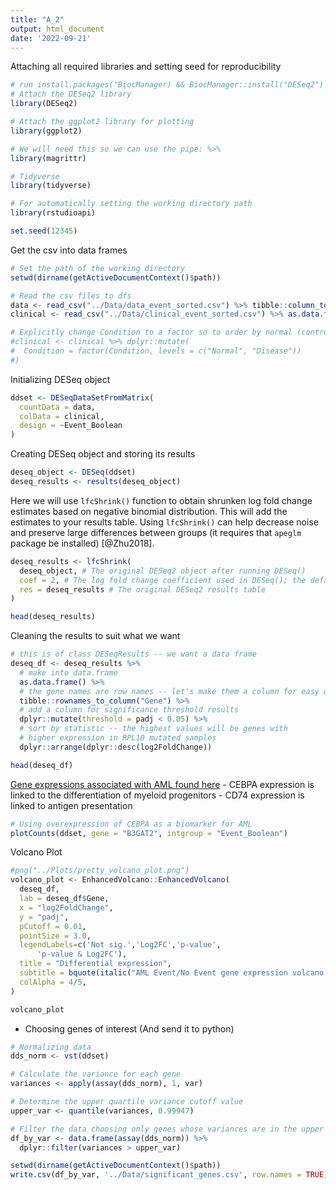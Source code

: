 ---
title: "A_2"
output: html_document
date: '2022-09-21'
---

Attaching all required libraries and setting seed for reproducibility
```{r}

# run install.packages('BiocManager) && BiocManager::install("DESeq2") and ("apeglm") ("EnhancedVolcano")
# Attach the DESeq2 library
library(DESeq2)

# Attach the ggplot2 library for plotting
library(ggplot2)

# We will need this so we can use the pipe: %>%
library(magrittr)

# Tidyverse
library(tidyverse)

# For automatically setting the working directory path
library(rstudioapi)

set.seed(12345)
```

Get the csv into data frames
```{r}
# Set the path of the working directory
setwd(dirname(getActiveDocumentContext()$path))

# Read the csv files to dfs
data <- read_csv("../Data/data_event_sorted.csv") %>% tibble::column_to_rownames("index")
clinical <- read_csv("../Data/clinical_event_sorted.csv") %>% as.data.frame(clinical)
```

```{r}
# Explicitly change Condition to a factor so to order by normal (control):disease
#clinical <- clinical %>% dplyr::mutate(
#  Condition = factor(Condition, levels = c("Normal", "Disease"))
#)
```

Initializing DESeq object
```{r}
ddset <- DESeqDataSetFromMatrix(
  countData = data,
  colData = clinical,
  design = ~Event_Boolean
)
```

Creating DESeq object and storing its results
```{r echo=False}
deseq_object <- DESeq(ddset)
deseq_results <- results(deseq_object)
```

Here we will use `lfcShrink()` function to obtain shrunken log fold change estimates based on negative binomial distribution.
This will add the estimates to your results table. 
Using `lfcShrink()` can help decrease noise and preserve large differences between groups (it requires that `apeglm` package be installed) [@Zhu2018].
```{r}
deseq_results <- lfcShrink(
  deseq_object, # The original DESeq2 object after running DESeq()
  coef = 2, # The log fold change coefficient used in DESeq(); the default is 2.
  res = deseq_results # The original DESeq2 results table
)
```

```{r}
head(deseq_results)
```


Cleaning the results to suit what we want
```{r}
# this is of class DESeqResults -- we want a data frame
deseq_df <- deseq_results %>%
  # make into data.frame
  as.data.frame() %>%
  # the gene names are row names -- let's make them a column for easy display
  tibble::rownames_to_column("Gene") %>%
  # add a column for significance threshold results
  dplyr::mutate(threshold = padj < 0.05) %>%
  # sort by statistic -- the highest values will be genes with
  # higher expression in RPL10 mutated samples
  dplyr::arrange(dplyr::desc(log2FoldChange))
```

```{r}
head(deseq_df)
```

[Gene expressions associated with AML found here](https://www.ncbi.nlm.nih.gov/pmc/articles/PMC5807040/)
- CEBPA expression is linked to the differentiation of myeloid progenitors 
- CD74 expression is linked to antigen presentation
```{r}
# Using overexpression of CEBPA as a biomarker for AML
plotCounts(ddset, gene = "B3GAT2", intgroup = "Event_Boolean")
```

Volcano Plot
```{r}
#png("../Plots/pretty_volcano_plot.png")
volcano_plot <- EnhancedVolcano::EnhancedVolcano(
  deseq_df,
  lab = deseq_df$Gene,
  x = "log2FoldChange",
  y = "padj",
  pCutoff = 0.01,
  pointSize = 3.0,
  legendLabels=c('Not sig.','Log2FC','p-value',
      'p-value & Log2FC'),
  title = "Differential expression",
  subtitle = bquote(italic("AML Event/No Event gene expression volcano plot")),
  colAlpha = 4/5,
)
```

```{r}
volcano_plot
```

- Choosing genes of interest (And send it to python)
```{r}
# Normalizing data
dds_norm <- vst(ddset)

# Calculate the variance for each gene
variances <- apply(assay(dds_norm), 1, var)

# Determine the upper quartile variance cutoff value
upper_var <- quantile(variances, 0.99947)

# Filter the data choosing only genes whose variances are in the upper quartile
df_by_var <- data.frame(assay(dds_norm)) %>%
  dplyr::filter(variances > upper_var)
```

```{r}
setwd(dirname(getActiveDocumentContext()$path))
write.csv(df_by_var, '../Data/significant_genes.csv', row.names = TRUE)
```